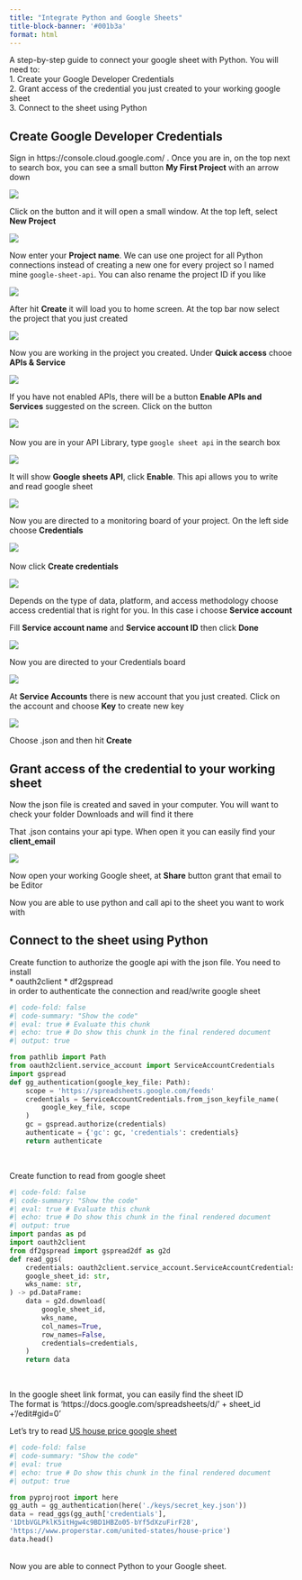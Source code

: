 ```yaml
---
title: "Integrate Python and Google Sheets"
title-block-banner: '#001b3a'
format: html
---
```


A step-by-step guide to connect your google sheet with Python. You will need to:  
1. Create your Google Developer Credentials  
2. Grant access of the credential you just created to your working google sheet  
3. Connect to the sheet using Python


## Create Google Developer Credentials
  

Sign in https://console.cloud.google.com/ . Once you are in, on the top next to search box, you can see a small button **My First Project** with an arrow down \
  
![](./pics/google-console.png) \
  
Click on the button and it will open a small window. At the top left, select **New Project** \
  
![](./pics/new-project.png) \
  
Now enter your **Project name**. We can use one project for all Python connections instead of creating a new one for every project so I named mine `google-sheet-api`. You can also rename the project ID if you like \ 
  
![](./pics/create-project.png) \
  
After hit **Create** it will load you to home screen. At the top bar now select the project that you just created \
  
![](./pics/select-new-project.png) \
  
Now you are working in the project you created. Under **Quick access** chooe **APIs & Service** \  
  
![](./pics/api.png) \
  
If you have not enabled APIs, there will be a button **Enable APIs and Services** suggested on the screen. Click on the button \
  
![](./pics/enable-api.png) \ 
  
Now you are in your API Library, type `google sheet api` in the search box \
  
![](./pics/ggs-api.png) \
   
It will show **Google sheets API**, click **Enable**. This api allows you to write and read google sheet \ 
  
![](./pics/hit-enable.png) \
  
Now you are directed to a monitoring board of your project. On the left side choose **Credentials** \ 
  
![](./pics/create-credentials.png) \ 
  
Now click **Create credentials** \
  
![](./pics/credentials.png) \
  
Depends on the type of data, platform, and access methodology choose access credential that is right for you. In this case i choose **Service account** \
  
Fill **Service account name** and **Service account ID** then click **Done** \  
  
![](./pics/fill-in.png) \
  
Now you are directed to your Credentials board \
  
![](./pics/credentialboard.png) \
  
At **Service Accounts** there is new account that you just created. Click on the account and choose **Key** to create new key \
  
![](./pics/create-key.png) \
  
Choose .json and then hit **Create** \
  
## Grant access of the credential to your working sheet
  

Now the json file is created and saved in your computer. You will want to check your folder Downloads and will find it there \  
  
That .json contains your api type. When open it you can easily find your **client_email** \ 
  
![](./pics/client_email.png) \
  
Now open your working Google sheet, at **Share** button grant that email to be Editor \
  
Now you are able to use python and call api to the sheet you want to work with \
  
## Connect to the sheet using Python 
  

Create function to authorize the google api with the json file. You need to install \
* oauth2client
* df2gspread  
in order to authenticate the connection and read/write google sheet \
  
```python
#| code-fold: false
#| code-summary: "Show the code"
#| eval: true # Evaluate this chunk
#| echo: true # Do show this chunk in the final rendered document
#| output: true

from pathlib import Path
from oauth2client.service_account import ServiceAccountCredentials
import gspread
def gg_authentication(google_key_file: Path):
    scope = 'https://spreadsheets.google.com/feeds'
    credentials = ServiceAccountCredentials.from_json_keyfile_name(
        google_key_file, scope
    )
    gc = gspread.authorize(credentials)
    authenticate = {'gc': gc, 'credentials': credentials}
    return authenticate
```

\
  
Create function to read from google sheet \
  
```python
#| code-fold: false
#| code-summary: "Show the code"
#| eval: true # Evaluate this chunk
#| echo: true # Do show this chunk in the final rendered document
#| output: true
import pandas as pd
import oauth2client
from df2gspread import gspread2df as g2d
def read_ggs(
    credentials: oauth2client.service_account.ServiceAccountCredentials,
    google_sheet_id: str,
    wks_name: str,
) -> pd.DataFrame:
    data = g2d.download(
        google_sheet_id,
        wks_name,
        col_names=True,
        row_names=False,
        credentials=credentials,
    )
    return data
```

\
  
In the google sheet link format, you can easily find the sheet ID \
The format is 'https://docs.google.com/spreadsheets/d/' + sheet_id +'/edit#gid=0' \
  
Let's try to read [US house price google sheet](https://docs.google.com/spreadsheets/d/1DtbVGLPklK5itHgw4c9BD1HBZo05-bYf5dXzuFirF28/edit#gid=0) \
  

```python
#| code-fold: false
#| code-summary: "Show the code"
#| eval: true 
#| echo: true # Do show this chunk in the final rendered document
#| output: true

from pyprojroot import here
gg_auth = gg_authentication(here('./keys/secret_key.json'))
data = read_ggs(gg_auth['credentials'],
'1DtbVGLPklK5itHgw4c9BD1HBZo05-bYf5dXzuFirF28',
'https://www.properstar.com/united-states/house-price')
data.head()
```

\   
Now you are able to connect Python to your Google sheet.